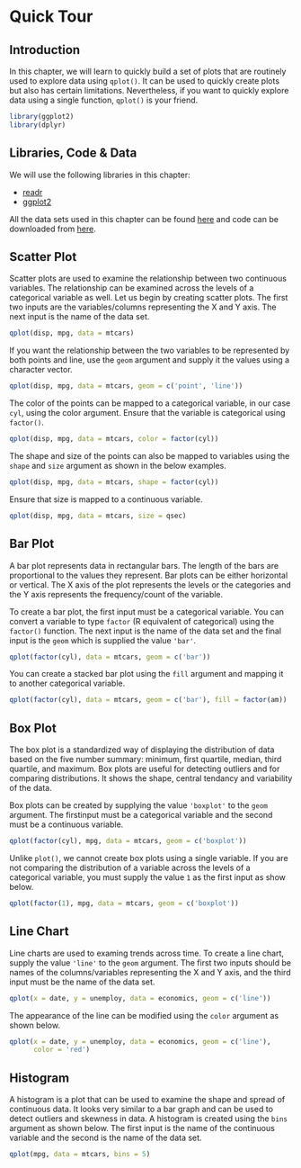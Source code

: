 # Quick Tour {#quicktour}

## Introduction

In this chapter, we will learn to quickly build a set 
of plots that are routinely used to explore data using `qplot()`. It can be 
used to quickly create plots but also has certain limitations. Nevertheless, if 
you want to quickly explore data using a single function, `qplot()` is your friend.

```r
library(ggplot2)
library(dplyr)
```

## Libraries, Code & Data

We will use the following libraries in this chapter:

- [readr](http://readr.tidyverse.org/)
- [ggplot2](http://ggplot2.tidyverse.org/)

All the data sets used in this chapter can be found [here](https://github.com/rsquaredacademy/datasets) 
and code can be downloaded from [here](https://gist.github.com/rsquaredacademy/3b25fa07c60d44d561819d2c6ab77978).

## Scatter Plot

Scatter plots are used to examine the relationship between two continuous 
variables. The relationship can be examined across the levels of a categorical 
variable as well. Let us begin by creating scatter plots. The first two inputs 
are the variables/columns representing the X and Y axis. The next input is the 
name of the data set.

```r
qplot(disp, mpg, data = mtcars)
```

If you want the relationship between the two variables to be represented by 
both points and line, use the `geom` argument and supply it the values using a 
character vector.

```r
qplot(disp, mpg, data = mtcars, geom = c('point', 'line'))
```

The color of the points can be mapped to a categorical variable, in our case 
`cyl`, using the color argument. Ensure that the variable is categorical using 
`factor()`.

```r
qplot(disp, mpg, data = mtcars, color = factor(cyl))
```

The shape and size of the points can also be mapped to variables using the 
`shape` and `size` argument as shown in the below examples.

```r
qplot(disp, mpg, data = mtcars, shape = factor(cyl))
```

Ensure that size is mapped to a continuous variable. 

```r
qplot(disp, mpg, data = mtcars, size = qsec)
```

## Bar Plot

A bar plot represents data in rectangular bars. The length of the bars are 
proportional to the values they represent. Bar plots can be either horizontal 
or vertical. The X axis of the plot represents the levels or the categories and 
the Y axis represents the frequency/count of the variable. 

To create a bar plot, the first input must be a categorical variable. You can 
convert a variable to type `factor` (R equivalent of categorical) using the 
`factor()` function. The next input is the name of the data set and the final 
input is the `geom` which is supplied the value `'bar'`.

```r
qplot(factor(cyl), data = mtcars, geom = c('bar'))
```
You can create a stacked bar plot using the `fill` argument and mapping it to 
another categorical variable.

```r
qplot(factor(cyl), data = mtcars, geom = c('bar'), fill = factor(am))
```

## Box Plot

The box plot is a standardized way of displaying the distribution of data 
based on the five number summary: minimum, first quartile, median, third 
quartile, and maximum. Box plots are useful for detecting outliers and for 
comparing distributions. It shows the shape, central tendancy and variability 
of the data.

Box plots can be created by supplying the value `'boxplot'` to the `geom` 
argument. The firstinput must be a categorical variable and the second must be 
a continuous variable. 

```r
qplot(factor(cyl), mpg, data = mtcars, geom = c('boxplot'))
```

Unlike `plot()`, we cannot create box plots using a single variable. If you are 
not comparing the distribution of a variable across the levels of a categorical 
variable, you must supply the value `1` as the first input as show below.

```r
qplot(factor(1), mpg, data = mtcars, geom = c('boxplot'))
```

## Line Chart

Line charts are used to examing trends across time. To create a line chart, 
supply the value `'line'` to the `geom` argument. The first two inputs should 
be names of the columns/variables representing the X and Y axis, and the third 
input must be the name of the data set.

```r
qplot(x = date, y = unemploy, data = economics, geom = c('line'))
```

The appearance of the line can be modified using the `color` argument as shown below.

```r
qplot(x = date, y = unemploy, data = economics, geom = c('line'),
      color = 'red')
```

## Histogram

A histogram is a plot that can be used to examine the shape and spread of 
continuous data. It looks very similar to a bar graph and can be used to detect 
outliers and skewness in data. A histogram is created using the `bins` argument 
as shown below. The first input is the name of the continuous variable and the 
second is the name of the data set.

```r
qplot(mpg, data = mtcars, bins = 5)
```